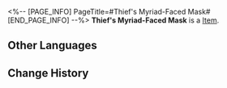 <%-- [PAGE_INFO]
PageTitle=#Thief's Myriad-Faced Mask#
[END_PAGE_INFO] --%>
{{Item Infobox
|id          = 41111
|image       = Item Thief's Myriad-Faced Mask.png
|type        = 
|invCategory = Relics
|rarity      = 3
|effect      = 
|description = A mask used to change one's facial appearance. Coupled with evocative acting skills, it can help you deceive anyone.
|source1     = [[Cavern of Corrosion: Silvermane Guard Restricted Zone]]
}}
'''Thief's Myriad-Faced Mask''' is a [[Item]].

==Other Languages==
{{Other Languages
|en   = Thief's Myriad-Faced Mask
|zhs  = 怪盗的千人假面
|zht  = 怪盜的千人假面
|ja   = 怪盗の千人仮面
|ko   = 괴도의 천인 가면
|es   = Máscara de las mil caras del ladrón
|fr   = Masque à visages multiples de voleur
|ru   = Воровская многоликая маска
|th   = Thief's Myriad-Faced Mask
|vi   = Mặt Nạ Ngàn Người Của Kẻ Trộm
|de   = Vielgesichtige Maske des Diebs
|id   = Thief's Myriad-Faced Mask
|pt   = Máscara Multicaras do Ladrão
}}

==Change History==
{{Change History|1.0}}